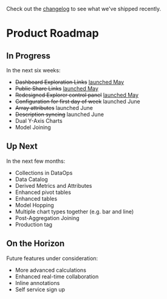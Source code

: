 Check out the [changelog](/changelog) to see what we've shipped recently.

# Product Roadmap

## In Progress

In the next six weeks:

- <del>Dashboard Exploration Links</del> <ins>[launched May](/changelog/2023_05_30/#dashboard-exploration-links)</ins>
- <del>Public Share Links</del> <ins>[launched May](/changelog/2023_05_30/#public-link-sharing)</ins>
- <del>Redesigned Explorer control panel</del> <ins>[launched May](/changelog/2023_05_30/#refreshed-control-panel)</ins>
- <del>Configuration for first day of week</del> launched June
- <del>Array attributes</del> launched June
- <del>Description syncing</del> launched June
- Dual Y-Axis Charts
- Model Joining

## Up Next

In the next few months:

- Collections in DataOps
- Data Catalog
- Derived Metrics and Attributes
- Enhanced pivot tables
- Enhanced tables
- Model Hopping
- Multiple chart types together (e.g. bar and line)
- Post-Aggregation Joining
- Production tag

## On the Horizon

Future features under consideration:

- More advanced calculations
- Enhanced real-time collaboration
- Inline annotations
- Self service sign up
